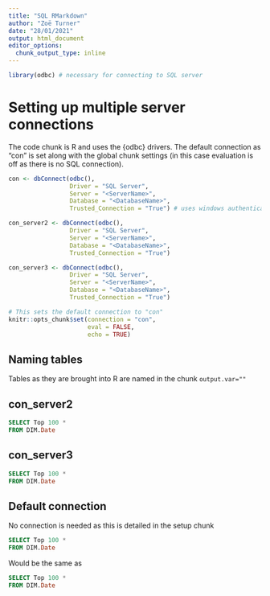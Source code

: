 ```yaml
---
title: "SQL RMarkdown"
author: "Zoë Turner"
date: "28/01/2021"
output: html_document
editor_options: 
  chunk_output_type: inline
---
```


```r

library(odbc) # necessary for connecting to SQL server

```

# Setting up multiple server connections

The code chunk is R and uses the {odbc} drivers. The default connection as "con" is set
along with the global chunk settings (in this case evaluation is off as there is no SQL connection).

```r
con <- dbConnect(odbc(),
                 Driver = "SQL Server",
                 Server = "<ServerName>",
                 Database = "<DatabaseName>",
                 Trusted_Connection = "True") # uses windows authentication so password not required

con_server2 <- dbConnect(odbc(),
                 Driver = "SQL Server",
                 Server = "<ServerName>",
                 Database = "<DatabaseName>",
                 Trusted_Connection = "True")

con_server3 <- dbConnect(odbc(),
                 Driver = "SQL Server",
                 Server = "<ServerName>",
                 Database = "<DatabaseName>",
                 Trusted_Connection = "True")

# This sets the default connection to "con"
knitr::opts_chunk$set(connection = "con",
                      eval = FALSE,
                      echo = TRUE)
```

## Naming tables

Tables as they are brought into R are named in the chunk `output.var=""`

## con_server2

```sql

SELECT Top 100 *
FROM DIM.Date

```

## con_server3

```sql

SELECT Top 100 *
FROM DIM.Date

```


## Default connection

No connection is needed as this is detailed in the setup chunk
     
```sql

SELECT Top 100 *
FROM DIM.Date

```

Would be the same as 

```sql

SELECT Top 100 *
FROM DIM.Date

```
